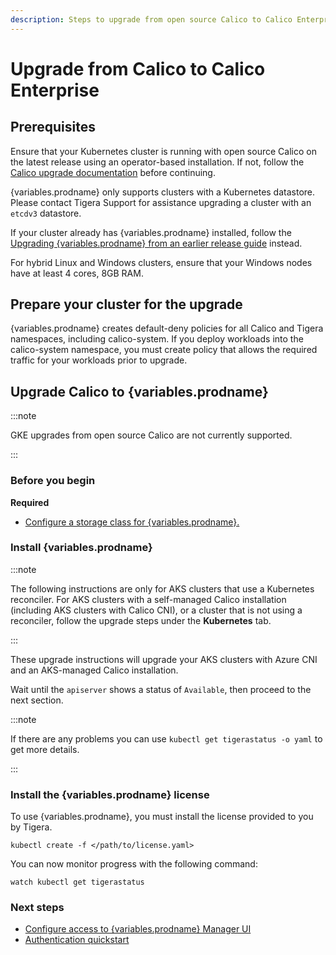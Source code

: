 ```yaml
---
description: Steps to upgrade from open source Calico to Calico Enterprise.
---
```



# Upgrade from Calico to Calico Enterprise

## Prerequisites

Ensure that your Kubernetes cluster is running with open source Calico on the latest release using an operator-based
installation. If not, follow the [Calico upgrade documentation](/calico/latest/operations/upgrading/kubernetes-upgrade)
before continuing.

{variables.prodname} only supports clusters with a Kubernetes datastore.
Please contact Tigera Support for assistance upgrading a cluster with an `etcdv3` datastore.

If your cluster already has {variables.prodname} installed, follow the [Upgrading {variables.prodname} from an earlier release guide](../../upgrading-enterprise/kubernetes-upgrade-tsee/index.mdx) instead.

For hybrid Linux and Windows clusters, ensure that your Windows nodes have at least 4 cores, 8GB RAM.

## Prepare your cluster for the upgrade

{variables.prodname} creates default-deny policies for all Calico and Tigera namespaces, including calico-system. If you deploy workloads into the calico-system namespace, you must create policy that allows the required traffic for your workloads prior to upgrade.

## Upgrade Calico to {variables.prodname}

:::note

GKE upgrades from open source Calico are not currently supported.

:::

### Before you begin

**Required**

- [Configure a storage class for {variables.prodname}.](../../../../operations/logstorage/create-storage.mdx)

### Install {variables.prodname}

<Tabs>
<TabItem label="Kubernetes" value="Kubernetes-0">

<UpgradeOperatorSimple upgradeFrom='OpenSource' />

</TabItem>
<TabItem label="EKS" value="EKS-1">

<UpgradeOperatorSimple
  upgradeFrom='OpenSource'
  provider='EKS'
/>

</TabItem>
<TabItem label="AKS" value="AKS-2">

:::note

The following instructions are only for AKS clusters that use a Kubernetes reconciler. For AKS clusters with a self-managed Calico installation (including AKS clusters with Calico CNI), or a cluster that is not using a reconciler, follow the upgrade steps under the **Kubernetes** tab.

:::

These upgrade instructions will upgrade your AKS clusters with Azure CNI and an AKS-managed Calico installation.

<UpgradeOperatorSimple
  upgradeFrom='OpenSource'
  provider='AKS'
/>

</TabItem>
</Tabs>

Wait until the `apiserver` shows a status of `Available`, then proceed to the next section.

:::note

If there are any problems you can use `kubectl get tigerastatus -o yaml` to get more details.

:::

### Install the {variables.prodname} license

To use {variables.prodname}, you must install the license provided to you by Tigera.

```
kubectl create -f </path/to/license.yaml>
```

You can now monitor progress with the following command:

```
watch kubectl get tigerastatus
```

### Next steps

- [Configure access to {variables.prodname} Manager UI](../../../../operations/cnx/access-the-manager.mdx)
- [Authentication quickstart](../../../../operations/cnx/authentication-quickstart.mdx)
